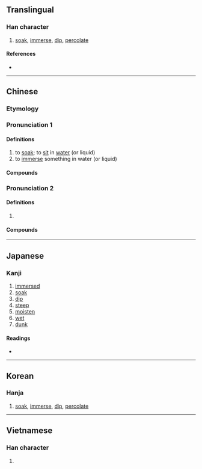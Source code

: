 {{character info/new}}
==Translingual==

===Han character===
{{Han char|rn=85|rad=水|as=07|sn=10|four=37147|canj=ESME|ids=⿰氵𠬶}}

# [[soak]], [[immerse]], [[dip]], [[percolate]]

====References====
* {{Han ref|kx=0625.150|dkj=17505|dj=1027.010|hdz=31635.040|uh=6D78|ud=28024|bh=AEFB|bd=44795}}

----

==Chinese==
{{zh-forms}}

===Etymology===
{{rfe|zh|Any relation with 沉 / 深?}}

===Pronunciation 1===
{{zh-pron
|m=jìn
|c=zam3
|h=pfs=chim
|md=
|mn=chìm
|w=
|mc=2
|oc=1
|cat=v
}}

====Definitions====
{{zh-hanzi}}

# to [[soak]]; to [[sit]] in [[water]] (or liquid)
# to [[immerse]] something in water (or liquid)

====Compounds====
{{zh-der|浸水|受浸|巨浸|浸信會|浸種|浸漸|浸蝕|浸製|浸劑|浸禮|浸微|浸染|浸微浸消|浸泡|浸濕|沉浸|濕浸浸|浸漬|浸潤之譖|浸透|浸膏|浸禮會|浸潤|浸浴|浸入}}

===Pronunciation 2===
{{zh-pron
|m=jìn,qīn,1nb=standard in Mainland and Taiwan,2nb=literary variant
|c=cam1,zam3
|mc=1
|oc=2
|cat=v
}}

====Definitions====
{{zh-hanzi}}

# {{rfdef|zh}}

====Compounds====
{{zh-der|浸凌|浸潯|浸淫|浸漁|浸潭|浸蠹}}

----

==Japanese==

===Kanji===
{{ja-kanji|grade=c|rs=水07}}

# [[immersed]]
# [[soak]]
# [[dip]]
# [[steep]]
# [[moisten]]
# [[wet]]
# [[dunk]]

====Readings====
* {{ja-readings|on=[[しん]] (shin)|kun=[[ひたす]] (hitasu), [[ひたる]] (hitaru), [[やや]] (yaya)}}

----

==Korean==

===Hanja===
{{ko-hanja|hangeul=침|eumhun=|rv=chim|mr=ch'im|y=chim}}

# [[soak]], [[immerse]], [[dip]], [[percolate]]

----

==Vietnamese==

===Han character===
{{vi-hantu|[[tắm]], [[rẫm]], [[tẩm]], [[thấm]], [[thâm]], [[trẫm]]|rs=水07}}

# {{defn|vi}}